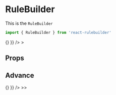 

<Meta title='Components/RuleBuilder' component={RuleBuilder} />

# RuleBuilder

This is the `RuleBuilder`

```jsx
import { RuleBuilder } from 'react-rulebuilder'
```

<Preview withSource='open'>
  <Story name='Default'>
    <RuleBuilder
      queryProps={{
        fields: [{ name: 'name', label: 'Name' }],
        onQueryChange: () => {}
      }}
    />
    >
  </Story>
</Preview>

## Props

<Props of={RuleBuilder} />

## Advance

<Preview withSource='open'>
  <Story name='Advance'>
    <RuleBuilder
      inputData={{
        groups: [
          {
            id: 'Oqpu5t0lHN6dqZCPSXFov',
            rules: [
              {
                id: 'LTEAHDME9MCWKEmYRBGbm',
                priority: 100,
                condition: {
                  id: 'qOMyWGupsLapNZZi9Vq15',
                  rules: [
                    {
                      id: 'r-W_3gdQThrjkBzfiyf9Lq9',
                      field: 'name',
                      value: '',
                      operator: 'notNull'
                    }
                  ],
                  combinator: 'and',
                  not: false
                },
                consequence: {
                  id: 'TtbSfX9G-7dA9LA8UMLRg',
                  rules: [
                    {
                      id: 'r-WbdOktGAl7SObhQNe6zOZ',
                      field: 'name',
                      value: 'chan',
                      operator: '!='
                    }
                  ],
                  combinator: 'and',
                  not: false
                },
                function: 'R.next()'
              }
            ]
          }
        ]
      }}
      queryProps={{
        fields: [{ name: 'name', label: 'Name' }],
        onQueryChange: () => {}
      }}
    />
    >>
  </Story>
</Preview>

